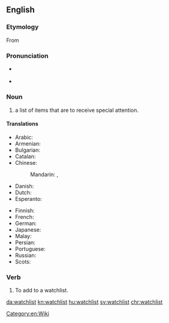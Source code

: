 {{selfref|For help on watchlist, see [[m:Watchlist|Watchlist]] on Meta-Wiki.}}
==English==
{{wikipedia}}

===Etymology===
From {{compound|watch|list}}

===Pronunciation===
* {{a|UK}} {{IPA|/ˈwɒtʃˌlɪst/}}
* {{audio|en-us-watchlist.ogg|Audio (US)|lang=en}}

===Noun===
{{en-noun}}

# a list of items that are to receive special attention.

====Translations====
{{trans-top|list for special attention}}
* Arabic: {{t|ar|قائمة مراقبة|f|tr=qaa'ima muraaqabati}}
* Armenian: {{t|hy|հսկացանկ|sc=Armn}}
* Bulgarian: {{t|bg|наблюдаваните теми|sc=Cyrl}}
* Catalan: {{t|ca|llista de seguiment}}
* Chinese:
*: Mandarin: {{t|cmn|監視列表|sc=Hani}}, {{t|cmn|监视列表|tr=jiānshì lièbiǎo|sc=Hani}}
* Danish: {{t|da|overvågningsliste}}
* Dutch: {{t|nl|observatielijst|f}}
* Esperanto: {{t|eo|atentaro}}
{{trans-mid}}
* Finnish: {{t|fi|tarkkailulista}}
* French: {{t|fr|liste de suivi|f}}
* German: {{t|de|Beobachtungsliste|f}}
* Japanese: {{t|ja|ウォッチリスト|tr=wotchirisuto}}
* Malay: {{t|ms|senarai pantau}}
* Persian: {{t|fa|فهرست پی‌گیری‌ها|tr=fehrest-e peygiri-ha|sc=fa-Arab}}
* Portuguese: {{t|pt|lista de observação|f}}
* Russian: {{t|ru|список наблюдения|m|tr=spísok nabljudénija}}
* Scots: {{t|sco|watchleet}}
{{trans-bottom}}

===Verb===
{{en-verb}}

# {{context|transitive|lang=en}} To add to a watchlist.

[[Category:en:Wiki]]
[[da:watchlist]]
[[kn:watchlist]]
[[hu:watchlist]]
[[sv:watchlist]]
[[chr:watchlist]]